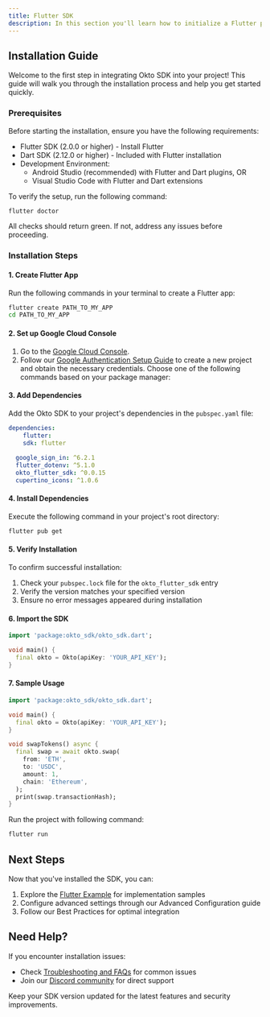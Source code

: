 ```yaml
---
title: Flutter SDK
description: In this section you'll learn how to initialize a Flutter project with Okto SDK including a quick sample implementation.
---
```

## Installation Guide
Welcome to the first step in integrating Okto SDK into your project! This guide will walk you through the installation process and help you get started quickly.

### Prerequisites

Before starting the installation, ensure you have the following requirements:

- Flutter SDK (2.0.0 or higher) - Install Flutter
- Dart SDK (2.12.0 or higher) - Included with Flutter installation
- Development Environment:
  - Android Studio (recommended) with Flutter and Dart plugins, OR
  - Visual Studio Code with Flutter and Dart extensions

To verify the setup, run the following command:
```bash
flutter doctor
```
All checks should return green. If not, address any issues before proceeding.



### Installation Steps
#### 1. Create Flutter App
Run the following commands in your terminal to create a Flutter app:

```bash
flutter create PATH_TO_MY_APP
cd PATH_TO_MY_APP
``` 

#### 2. Set up Google Cloud Console
1. Go to the [Google Cloud Console](https://console.cloud.google.com/welcome?pli=1&project=gen-lang-client-0123862013).
2. Follow our [Google Authentication Setup Guide](https://console.cloud.google.com/welcome?pli=1&project=gen-lang-client-0123862013) to create a new project and obtain the necessary credentials.
Choose one of the following commands based on your package manager:

#### 3. Add Dependencies
Add the Okto SDK to your project's dependencies in the `pubspec.yaml` file:

```yaml
dependencies:  
	flutter:    
  	sdk: flutter  
 
  google_sign_in: ^6.2.1  
  flutter_dotenv: ^5.1.0  
  okto_flutter_sdk: ^0.0.15  
  cupertino_icons: ^1.0.6
```

#### 4. Install Dependencies
Execute the following command in your project's root directory:

```bash
flutter pub get
```

#### 5. Verify Installation
To confirm successful installation:

1. Check your `pubspec.lock` file for the `okto_flutter_sdk` entry
2. Verify the version matches your specified version
3. Ensure no error messages appeared during installation

#### 6. Import the SDK

```dart
import 'package:okto_sdk/okto_sdk.dart';

void main() {
  final okto = Okto(apiKey: 'YOUR_API_KEY');
}
```

#### 7. Sample Usage
```dart
import 'package:okto_sdk/okto_sdk.dart';

void main() {
  final okto = Okto(apiKey: 'YOUR_API_KEY');
}

void swapTokens() async {
  final swap = await okto.swap(
    from: 'ETH',
    to: 'USDC',
    amount: 1,
    chain: 'Ethereum',
  );
  print(swap.transactionHash);
}
```

Run the project with following command:
```bash
flutter run
```

## Next Steps
Now that you've installed the SDK, you can:

1. Explore the [Flutter Example](https://github.com/okto-hq/okto-sdk-flutter-template-app) for implementation samples
2. Configure advanced settings through our Advanced Configuration guide
3. Follow our Best Practices for optimal integration

## Need Help?
If you encounter installation issues:

- Check [Troubleshooting and FAQs](https://docs-okto.vercel.app/docs/troubleshooting-and-faqs) for common issues
- Join our [Discord community](https://discord.com/invite/okto-916349620383252511) for direct support

<Callout title="Tip">Keep your SDK version updated for the latest features and security improvements.</Callout>

